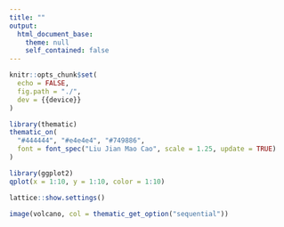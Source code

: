 ```yaml
---
title: ""
output: 
  html_document_base:
    theme: null
    self_contained: false
---
```


```r
knitr::opts_chunk$set(
  echo = FALSE,
  fig.path = "./",
  dev = {{device}}
)
```


```r
library(thematic)
thematic_on(
  "#444444", "#e4e4e4", "#749886", 
  font = font_spec("Liu Jian Mao Cao", scale = 1.25, update = TRUE)
)
```

```r
library(ggplot2)
qplot(x = 1:10, y = 1:10, color = 1:10)
```

```r
lattice::show.settings()
```

```r
image(volcano, col = thematic_get_option("sequential"))
```
